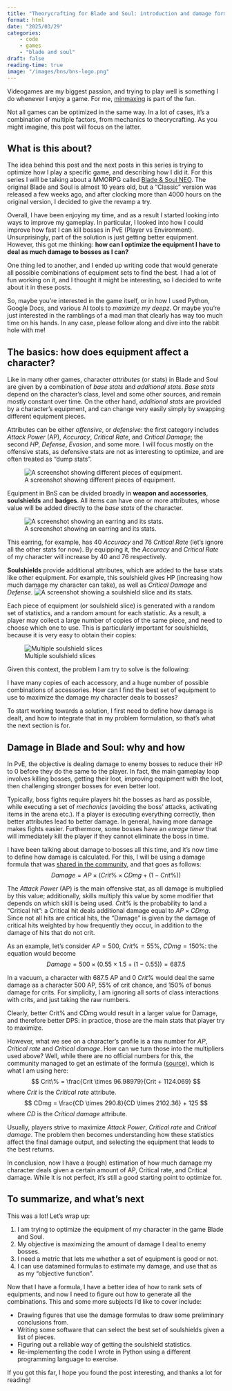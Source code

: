 ```yaml
---
title: "Theorycrafting for Blade and Soul: introduction and damage formula"
format: html
date: "2025/03/29"
categories:
    - code
    - games
    - "blade and soul"
draft: false
reading-time: true
image: "/images/bns/bns-logo.png"
---
```

Videogames are my biggest passion, and trying to play well is something I do
whenever I enjoy a game. For me, 
[minmaxing](https://en.wikipedia.org/wiki/Glossary_of_video_game_terms#Min-Maxing) 
is part of the fun.

Not all games can be optimized in the same way. In a lot of cases, it's a
combination of multiple factors, from mechanics to theorycrafting. As you might 
imagine, this post will focus on the latter. 

## What is this about? 
The idea behind this post and the next posts in this series is trying to
optimize how I play a specific game, and describing how I did it. For this series
I will be talking about a MMORPG called [Blade & Soul NEO](https://www.bladeandsoul.com/). 
The original Blade and Soul is almost 10 years old, but a "Classic" version was
released a few weeks ago, and after clocking more than 4000 hours on the original
version, I decided to give the revamp a try. 

Overall, I have been enjoying my time, and as a result I started looking into
ways to improve my gameplay. In particular, I looked into how I could improve
how fast I can kill bosses in PvE (Player vs Environment). Unsurprisingly, 
part of the solution is just getting better equipment. However, this got me 
thinking: **how can I optimize the equipment I have to deal as much damage to 
bosses as I can?**

One thing led to another, and I ended up writing code that would generate all 
possible combinations of equipment sets to find the best. I had a lot of fun 
working on it, and I thought it might be interesting, so I decided to write
about it in these posts. 

So, maybe you're interested in the game itself, or in how I used Python, Google
Docs, and various AI tools to _maximize my deepz_. Or maybe you're just 
interested in the ramblings of a mad man that clearly has way too much time 
on his hands. In any case, please follow along and dive into the rabbit hole 
with me! 

## The basics: how does equipment affect a character? 
Like in many other games, character _attributes_ (or stats) in Blade and Soul are 
given by a combination of _base stats_ and _additional stats_. _Base stats_ depend
on the character's class, level and some other sources, and remain mostly 
constant over time. 
On the other hand, _additional stats_ are provided by a character's equipment, 
and can change very easily simply by swapping different equipment pieces. 

Attributes can be either _offensive_, or _defensive_: the first category includes 
_Attack Power_ (AP), _Accuracy_, _Critical Rate_, and _Critical Damage_; 
the second _HP_, _Defense_, _Evasion_, and some more. I will focus mostly on the 
offensive stats, as defensive stats are not as interesting to optimize, and are
often treated as "dump stats".

![A screenshot showing different pieces of equipment.](/images/bns/bns_equip.jpeg)

Equipment in BnS can be divided broadly in **weapon and accessories**, 
**soulshields** and **badges**. All items can have one or more attributes, whose 
value will be added directly to the _base stats_ of the character. 

![A screenshot showing an earring and its stats.](/images/bns/bns_earring.jpg)

This earring, for example, has 40 _Accuracy_ and 76 _Critical Rate_ (let's ignore 
all the other stats for now). By equipping it, the _Accuracy_ and _Critical Rate_
of my character will increase by 40 and 76 respectively. 

**Soulshields** provide additional attributes, which are added to the base stats
like other equipment. For example, this soulshield gives HP (increasing how much 
damage my character can take), as well as _Critical Damage_ and _Defense_. 
![A screenshot showing a soulshield slice and its stats.](/images/bns/bns_soulshield.jpg)

Each piece of equipment (or soulshield slice) is generated with a random set of 
statistics, and a random amount for each statistic. As a result, a player may 
collect a large number of copies of the same piece, and need to choose
which one to use. This is particularly important for soulshields, because it is
very easy to obtain their copies:

![Multiple soulshield slices](/images/bns/bns_slices.jpg)

Given this context, the problem I am try to solve is the following:

::: {.callout-important}
I have many copies of each accessory, and a huge number of possible combinations
of accessories. How can I find the best set of equipment to use to maximize the 
damage my character deals to bosses? 
:::

To start working towards a solution, I first need to define how damage is dealt, 
and how to integrate that in my problem formulation, so that's what the next
section is for. 

## Damage in Blade and Soul: why and how 
In PvE, the objective is dealing damage to enemy bosses to reduce their HP to 0 
before they do the same to the player. In fact, the main gameplay loop involves 
killing bosses, getting their loot, improving equipment with the loot, then 
challenging stronger bosses for even better loot. 

Typically, boss fights require players hit the bosses as hard as possible, 
while executing a set of _mechanics_ (avoiding the boss' attacks, activating 
items in the arena etc.). If a player is executing everything correctly, then 
better attributes lead to better damage. In general, having more damage makes 
fights easier. Furthermore, some bosses have an _enrage timer_ that will 
immediately kill the player if they cannot eliminate the boss in time. 

I have been talking about damage to bosses all this time, and it's now time to 
define how damage is calculated.  For this, I will be using a damage formula 
that was [shared in the community](https://www.reddit.com/r/bladeandsoul/comments/hgi7by/damage_multiplier_calculator_spreadsheet/), 
and that goes as follows:
$$
Damage = AP \times (Crit\% \times CDmg + (1-Crit\%))
$$

The _Attack Power_ (AP) is the main offensive stat, as all damage is multiplied 
by this value; additionally, skills multiply this value by some modifier that 
depends on which skill is being used. 
$Crit\%$ is the probability to land a "Critical hit": a Critical hit deals 
additional damage equal to $AP\times CDmg$. Since not all hits are 
critical hits, the "Damage" is given by the damage of critical hits weighted
by how frequently they occur, in addition to the damage of hits that do not crit. 

As an example, let's consider $AP=500$, $Crit\%=55\%$, $CDmg=150\%$: the equation
would become 
$$
Damage = 500 \times (0.55 \times 1.5 + (1 - 0.55)) = 687.5
$$

In a vacuum, a character with 687.5 AP and 0 $Crit\%$ would deal the same damage
as a character 500 AP, 55% of crit chance, and 150% of bonus damage for crits. 
For simplicity, I am ignoring all sorts of class interactions with crits, and 
just taking the raw numbers. 

Clearly, better Crit% and CDmg would result in a larger value for Damage, and 
therefore better DPS: in practice, those are the main stats that player try to 
maximize. 

However, what we see on a character's profile is a raw number for _AP_, _Critical_ 
_rate_ and _Critical damage_. How can we turn those into the multipliers used above? 
Well, while there are no official numbers for this, the community managed to 
get an estimate of the formula ([source](https://bossrespawn.com/calculator)), 
which is what I am using here:
$$
Crit\% = \frac{Crit \times 96.98979}{Crit + 1124.069}
$$
where $Crit$ is the _Critical rate_ attribute.
$$
CDmg = \frac{CD \times 290.8}{CD \times 2102.36} + 125
$$
where $CD$ is the _Critical damage_ attribute. 

Usually, players strive to maximize _Attack Power_, _Critical rate_ and 
_Critical damage_. The problem then becomes understanding how these statistics
affect the final damage output, and selecting the equipment that leads to the 
best returns. 

In conclusion, now I have a (rough) estimation of how much damage my character
deals given a certain amount of AP, Critical rate, and Critical damage. While it
is not perfect, it's still a good starting point to optimize for. 

## To summarize, and what's next
This was a lot! Let's wrap up: 

1. I am trying to optimize the equipment of my character in the game Blade and Soul.
2. My objective is maximizing the amount of damage I deal to enemy bosses. 
3. I need a metric that lets me whether a set of equipment is good or not. 
4. I can use datamined formulas to estimate my damage, and use that as as 
my "objective function".

Now that I have a formula, I have a better idea of how to rank sets of equipments, 
and now I need to figure out how to generate all the combinations. This and some
more subjects I'd like to cover include:

- Drawing figures that use the damage formulas to draw some preliminary conclusions
from. 
- Writing some software that can select the best set of soulshields given a list 
of pieces.
- Figuring out a reliable way of getting the soulshield statistics. 
- Re-implementing the code I wrote in Python using a different programming 
language to exercise. 

If you got this far, I hope you found the post interesting, and thanks a lot
for reading! 